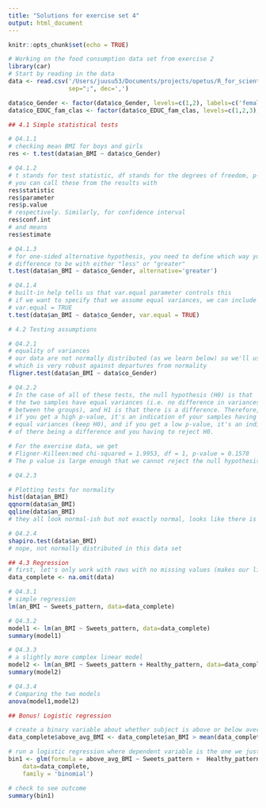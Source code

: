 ```yaml
---
title: "Solutions for exercise set 4"
output: html_document
---
```


```r
knitr::opts_chunk$set(echo = TRUE)
```
```r
# Working on the food consumption data set from exercise 2
library(car)
# Start by reading in the data
data <- read.csv('/Users/juusu53/Documents/projects/opetus/R_for_scientists/course_materials/data/exercise_data.csv', 
                 sep=";", dec=',')

data$co_Gender <- factor(data$co_Gender, levels=c(1,2), labels=c('female','male'))
data$co_EDUC_fam_clas <- factor(data$co_EDUC_fam_clas, levels=c(1,2,3), labels=c('low','middle','high'))

## 4.1 Simple statistical tests

# Q4.1.1
# checking mean BMI for boys and girls
res <- t.test(data$an_BMI ~ data$co_Gender)

# Q4.1.2 
# t stands for test statistic, df stands for the degrees of freedom, p-value tells the p-valua
# you can call these from the results with 
res$statistic
res$parameter
res$p.value
# respectively. Similarly, for confidence interval
res$conf.int
# and means
res$estimate

# Q4.1.3
# for one-sided alternative hypothesis, you need to define which way you assume the 
# difference to be with either "less" or "greater"
t.test(data$an_BMI ~ data$co_Gender, alternative='greater')

# Q4.1.4
# built-in help tells us that var.equal parameter controls this
# if we want to specify that we assume equal variances, we can include
# var.equal = TRUE
t.test(data$an_BMI ~ data$co_Gender, var.equal = TRUE)

# 4.2 Testing assumptions

# Q4.2.1
# equality of variances
# our data are not normally distributed (as we learn below) so we'll use fligner-killeen's test
# which is very robust against departures from normality
fligner.test(data$an_BMI ~ data$co_Gender)

# Q4.2.2
# In the case of all of these tests, the null hypothesis (H0) is that 
# the two samples have equal variances (i.e. no difference in variances 
# between the groups), and H1 is that there is a difference. Therefore,
# if you get a high p-value, it's an indication of your samples having
# equal variances (keep H0), and if you get a low p-value, it's an indication
# of there being a difference and you having to reject H0.

# For the exercise data, we get 
# Fligner-Killeen:med chi-squared = 1.9953, df = 1, p-value = 0.1578
# The p value is large enough that we cannot reject the null hypothesis

# Q4.2.3

# Plotting tests for normality
hist(data$an_BMI)
qqnorm(data$an_BMI)
qqline(data$an_BMI)
# they all look normal-ish but not exactly normal, looks like there is some skew

# Q4.2.4
shapiro.test(data$an_BMI)
# nope, not normally distributed in this data set

## 4.3 Regression
# first, let's only work with rows with no missing values (makes our life easier)
data_complete <- na.omit(data)

# Q4.3.1 
# simple regression 
lm(an_BMI ~ Sweets_pattern, data=data_complete)

# Q4.3.2 
model1 <- lm(an_BMI ~ Sweets_pattern, data=data_complete)
summary(model1)

# Q4.3.3 
# a slightly more complex linear model
model2 <- lm(an_BMI ~ Sweets_pattern + Healthy_pattern, data=data_complete)
summary(model2)

# Q4.3.4 
# Comparing the two models 
anova(model1,model2)

## Bonus! Logistic regression

# create a binary variable about whether subject is above or below average BMI for this sample
data_complete$above_avg_BMI <- data_complete$an_BMI > mean(data_complete$an_BMI)

# run a logistic regression where dependent variable is the one we just created
bin1 <- glm(formula = above_avg_BMI ~ Sweets_pattern +  Healthy_pattern + Veg_meats_pattern, 
    data=data_complete,
    family = 'binomial')

# check to see outcome
summary(bin1)

```
